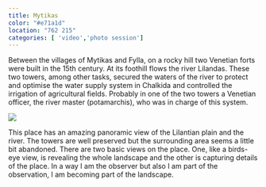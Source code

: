 ```yaml
---
title: Mytikas
color: "#e71a1d"
location: "762 215"
categories: [ 'video','photo session']
---
```


Between the villages of Mytikas and Fylla, on a rocky hill two Venetian forts were built in the 15th century. At its foothill flows the river Lilandas. These two towers, among other tasks, secured the waters of the river to protect and optimise the water supply system in Chalkida and controlled the irrigation of agricultural fields. Probably in one of the two towers a Venetian officer, the river master (potamarchis), who was in charge of this system. 

![](mytikas/cover.jpg)

This place has an amazing panoramic view of the Lilantian plain and the river. The towers are well preserved but the surrounding area seems a little bit abandoned. There are two basic views on the place. One, like a birds-eye view, is revealing the whole landscape and the other is capturing details of the place. In a way I am the observer but also I am part of the observation, I am becoming part of the landscape.


<Gallery folder="mytikas/textures"  title="Textures" className="aspect-[9/20]" grid={4}  />

<Gallery folder="mytikas/horizontal-textures"  className="aspect-[20/9]" grid={2}  />

<Gallery folder="mytikas/impressions"  title="Impressions"  grid={3}  />